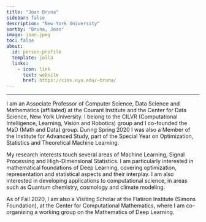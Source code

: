 ```yaml
---
title: "Joan Bruna"
sidebar: false
description: "New York University"
sortby: "Bruna, Joan"
image: joan.jpeg
toc: false
about:
  id: person-profile
  template: jolla
  links:
    - icon: link
      text: website
      href: https://cims.nyu.edu/~bruna/
---
```


---

:::{#person-profile}
:::

I am an Associate Professor of Computer Science, Data Science and Mathematics (affiliated) at the Courant Institute and the Center for Data Science, New York University. I belong to the CILVR (Computational Intelligence, Learning, Vision and Robotics) group and I co-founded the MaD (Math and Data) group. During Spring 2020 I was also a Member of the Institute for Advanced Study, part of the Special Year on Optimization, Statistics and Theoretical Machine Learning.

My research interests touch several areas of Machine Learning, Signal Processing and High-Dimensional Statistics. I am particularly interested in mathematical foundations of Deep Learning, covering optimization, representation and statistical aspects and their interplay. I am also interested in developing applications to computational science, in areas such as Quantum chemistry, cosmology and climate modeling.

As of Fall 2020, I am also a Visiting Scholar at the Flatiron Institute (Simons Foundation), at the Center for Computational Mathematics, where I am co-organizing a working group on the Mathematics of Deep Learning.